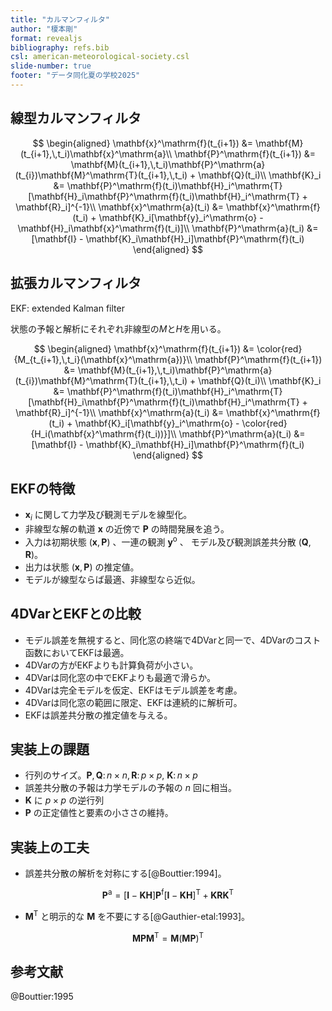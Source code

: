 ```yaml
---
title: "カルマンフィルタ"
author: "榎本剛"
format: revealjs
bibliography: refs.bib
csl: american-meteorological-society.csl
slide-number: true
footer: "データ同化夏の学校2025"
---
```


## 線型カルマンフィルタ

$$
\begin{aligned}
\mathbf{x}^\mathrm{f}(t_{i+1}) &= \mathbf{M}(t_{i+1},\,t_i)\mathbf{x}^\mathrm{a}\\
\mathbf{P}^\mathrm{f}(t_{i+1}) &= \mathbf{M}(t_{i+1},\,t_i)\mathbf{P}^\mathrm{a}(t_{i})\mathbf{M}^\mathrm{T}(t_{i+1},\,t_i) + \mathbf{Q}(t_i)\\
\mathbf{K}_i &= \mathbf{P}^\mathrm{f}(t_i)\mathbf{H}_i^\mathrm{T}[\mathbf{H}_i\mathbf{P}^\mathrm{f}(t_i)\mathbf{H}_i^\mathrm{T} + \mathbf{R}_i]^{-1}\\
\mathbf{x}^\mathrm{a}(t_i) &= \mathbf{x}^\mathrm{f}(t_i) + \mathbf{K}_i[\mathbf{y}_i^\mathrm{o} - \mathbf{H}_i\mathbf{x}^\mathrm{f}(t_i)]\\
\mathbf{P}^\mathrm{a}(t_i) &= [\mathbf{I} - \mathbf{K}_i\mathbf{H}_i]\mathbf{P}^\mathrm{f}(t_i)
\end{aligned}
$$

## 拡張カルマンフィルタ

EKF: extended Kalman filter

状態の予報と解析にそれぞれ非線型の$M$と$H$を用いる。

$$
\begin{aligned}
\mathbf{x}^\mathrm{f}(t_{i+1}) &= \color{red}{M_{t_{i+1},\,t_i}(\mathbf{x}^\mathrm{a})}\\
\mathbf{P}^\mathrm{f}(t_{i+1}) &= \mathbf{M}(t_{i+1},\,t_i)\mathbf{P}^\mathrm{a}(t_{i})\mathbf{M}^\mathrm{T}(t_{i+1},\,t_i) + \mathbf{Q}(t_i)\\
\mathbf{K}_i &= \mathbf{P}^\mathrm{f}(t_i)\mathbf{H}_i^\mathrm{T}[\mathbf{H}_i\mathbf{P}^\mathrm{f}(t_i)\mathbf{H}_i^\mathrm{T} + \mathbf{R}_i]^{-1}\\
\mathbf{x}^\mathrm{a}(t_i) &= \mathbf{x}^\mathrm{f}(t_i) + \mathbf{K}_i[\mathbf{y}_i^\mathrm{o} - \color{red}{H_i(\mathbf{x}^\mathrm{f}(t_i))}]\\
\mathbf{P}^\mathrm{a}(t_i) &= [\mathbf{I} - \mathbf{K}_i\mathbf{H}_i]\mathbf{P}^\mathrm{f}(t_i)
\end{aligned}
$$

## EKFの特徴

- $\mathbf{x}_i$ に関して力学及び観測モデルを線型化。
- 非線型な解の軌道 $\mathbf{x}$ の近傍で $\mathbf{P}$ の時間発展を追う。
- 入力は初期状態 $(\mathbf{x},\,\mathbf{P})$ 、一連の観測 $\mathbf{y}^\mathrm{o}$ 、 モデル及び観測誤差共分散 $(\mathbf{Q},\,\mathbf{R})$。
- 出力は状態 $(\mathbf{x},\,\mathbf{P})$ の推定値。
- モデルが線型ならば最適、非線型なら近似。

## 4DVarとEKFとの比較

- モデル誤差を無視すると、同化窓の終端で4DVarと同一で、4DVarのコスト函数においてEKFは最適。
- 4DVarの方がEKFよりも計算負荷が小さい。
- 4DVarは同化窓の中でEKFよりも最適で滑らか。
- 4DVarは完全モデルを仮定、EKFはモデル誤差を考慮。
- 4DVarは同化窓の範囲に限定、EKFは連続的に解析可。
- EKFは誤差共分散の推定値を与える。

## 実装上の課題

- 行列のサイズ。$\mathbf{P},\,\mathbf{Q}\text{:}\,n\times n,\,\mathbf{R}\text{:}\,p \times p$, $\mathbf{K}\text{:}\,n\times p$
- 誤差共分散の予報は力学モデルの予報の $n$ 回に相当。
- $\mathbf{K}$ に $p\times p$ の逆行列
- $\mathbf{P}$ の正定値性と要素の小ささの維持。

## 実装上の工夫

- 誤差共分散の解析を対称にする[@Bouttier:1994]。

$$
\mathbf{P}^\mathrm{a} = [\mathbf{I} - \mathbf{K}\mathbf{H}]\mathbf{P}^\mathrm{f}[\mathbf{I} - \mathbf{K}\mathbf{H}]^\mathrm{T} + \mathbf{KRK}^\mathrm{T}
$$

- $\mathbf{M}^\mathrm{T}$ と明示的な $\mathbf{M}$ を不要にする[@Gauthier-etal:1993]。

$$
\mathbf{MPM}^\mathrm{T} = \mathbf{M}(\mathbf{MP})^\mathrm{T}
$$

## 参考文献

@Bouttier:1995

::: refs
:::